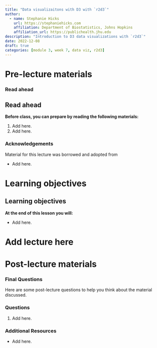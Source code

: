 ```yaml
---
title: "Data visualizaitons with D3 with `r2d3`"
author: 
  - name: Stephanie Hicks
    url: https://stephaniehicks.com
    affiliation: Department of Biostatistics, Johns Hopkins
    affiliation_url: https://publichealth.jhu.edu
description: "Introduction to D3 data visualizations with `r2d3`"
date: 2022-12-08
draft: true
categories: [module 3, week 7, data viz, r2d3]
---
```


<!-- Add interesting quote -->

# Pre-lecture materials

### Read ahead

::: callout-note
## Read ahead

**Before class, you can prepare by reading the following materials:**

1.  Add here.
2.  Add here.
:::

### Acknowledgements

Material for this lecture was borrowed and adopted from

-   Add here.

# Learning objectives

::: callout-note
# Learning objectives

**At the end of this lesson you will:**

-   Add here.
:::

# Add lecture here

# Post-lecture materials

### Final Questions

Here are some post-lecture questions to help you think about the material discussed.

::: callout-note
### Questions

1.  Add here.
:::

### Additional Resources

::: callout-tip
-   Add here.
:::

